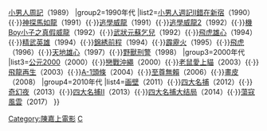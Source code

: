 {{Navbox
|name=陳嘉上
|title=[[陳嘉上]]執導的電影
|group1=1980年代
|list1=[[三人世界]]（1988）{{·}}[[小男人周記]]（1989）
|group2=1990年代
|list2=[[小男人週記 II 錯在新宿|小男人週記II錯在新宿]]（1990）{{·}}[[神探馬如龍]]（1991）{{·}}[[逃學威龍]]（1991）{{·}}[[逃學威龍2]]（1992）{{·}}[[機Boy小子之真假威龍]]（1992）{{·}}[[武狀元蘇乞兒]]（1992）{{·}}[[飛虎雄心]]（1994）{{·}}[[精武英雄]]（1994）{{·}}[[錦繡前程 (1994年電影)|錦綉前程]]（1994）{{·}}[[霹靂火 (電影)|霹靂火]]（1995）{{·}}[[飛虎 (電影)|飛虎]]（1996）{{·}}[[天地雄心]]（1997）{{·}}[[野獸刑警]]（1998）
|group3=2000年代
|list3=[[公元2000]]（2000）{{·}}[[戀戰沖繩]]（2000）{{·}}[[老鼠愛上貓]]（2003）{{·}}[[飛龍再生]]（2003）{{·}}[[A-1頭條]]（2004）{{·}}[[至尊無賴]]（2006）{{·}}[[畫皮 (2008年電影)|畫皮]]（2008）
|group4=2010年代
|list4=[[画壁]]（2011）{{·}}[[四大名捕 (电影)|四大名捕]]（2012）{{·}}[[李碧華鬼魅系列|奇幻夜]]（2013）{{·}}[[四大名捕II]]（2013）{{·}}[[四大名捕大结局]]（2014）{{·}}[[蕩寇風雲]]（2017）
}}
[[Category:陳嘉上電影]]
<noinclude>
[[Category:香港电影导演模板|C]]
[[Category:陳嘉上電影| ]]
</noinclude>